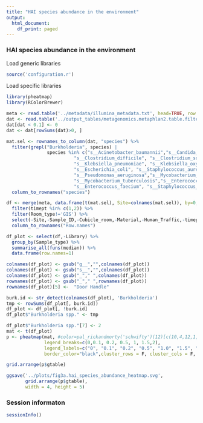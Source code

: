 ```yaml
---
title: "HAI species abundance in the environment"
output:
  html_document:
    df_print: paged
---
```


### HAI species abundance in the environment

Load generic libraries
```r
source('configuration.r')
```

Load specific libraries
```r
library(pheatmap)
library(RColorBrewer)
```


```r
meta <- read.table('../metadata/illumina_metadata.txt', head=TRUE, row.names = 2)
dat <- read.table('../output_tables/metagenomics.metaphlan2.table.filtered.s', head=TRUE, row.names=1)
dat[dat < 0.1] <- 0
dat <- dat[rowSums(dat)>0, ]

mat.sel <- rownames_to_column(dat, "species") %>% 
  filter(grepl("Burkholderia", species) | 
               species %in% c("s__Acinetobacter_baumannii","s__Candida_albicans",
                         "s__Clostridium_difficile", "s__Clostridium_sordellii", 
                         "s__Klebsiella_pneumoniae", "s__Klebsiella_oxytoca",
                         "s__Escherichia_coli", "s__Staphylococcus_aureus",
                         "s__Pseudomonas_aeruginosa","s__Mycobacterium_abscessus",
                         "s__Mycobacterium_tuberculosis","s__Enterococcus_faecalis",
                         "s__Enterococcus_faecium", "s__Staphylococcus_epidermidis")) %>% 
  column_to_rownames("species")

df <- merge(meta, data.frame(t(mat.sel), Site=colnames(mat.sel)), by=0,all.y=T) %>% 
  filter(timept %in% c(1,2)) %>% 
  filter(Room_type!='GIS') %>% 
  select(-Site,-Sample_ID,-Cubicle_room,-Material,-Human_Traffic,-timept,-Room_type,-bed_number) %>% 
  column_to_rownames("Row.names")

df_plot <- select(df,-Library) %>%
  group_by(Sample_type) %>% 
  summarise_all(funs(median)) %>% 
  data.frame(row.names=1)

colnames(df_plot) <- gsub("g__","",colnames(df_plot))
colnames(df_plot) <- gsub("s__","",colnames(df_plot))
colnames(df_plot) <- gsub("_"," ",colnames(df_plot))
rownames(df_plot) <- gsub("_"," ",rownames(df_plot))
rownames(df_plot)[5] <-  "Door Handle"

burk.id <- str_detect(colnames(df_plot), 'Burkholderia')
tmp <- rowSums(df_plot[, burk.id])
df_plot <- df_plot[, !burk.id]
df_plot$"Burkholderia spp." <- tmp 

df_plot$"Burkholderia spp."[7] <- 2
mat <- t(df_plot)
p <- pheatmap(mat, #color=pal_rickandmorty('schwifty')(12)[c(10,4,12,1,9,8,5,7,6,3,2)], 
              legend_breaks=c(0,0.1, 0.2, 0.5, 1, 1.5,2),
              legend_labels=c("0", "0.1", "0.2", "0.5", "1.0", "1.5", ">2.0"),
              border_color="black",cluster_rows = F, cluster_cols = F, silent = TRUE)

grid.arrange(p$gtable)

ggsave('../plots/fig3a.hai_species_abundance_heatmap.svg', 
       grid.arrange(p$gtable),
       width = 4, height = 5)
```

### Session informaton
```r
sessionInfo()
```